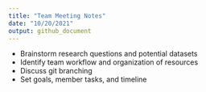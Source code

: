 ```yaml
---
title: "Team Meeting Notes"
date: "10/20/2021"
output: github_document
---
```


* Brainstorm research questions and potential datasets
* Identify team workflow and organization of resources
* Discuss git branching
* Set goals, member tasks, and timeline